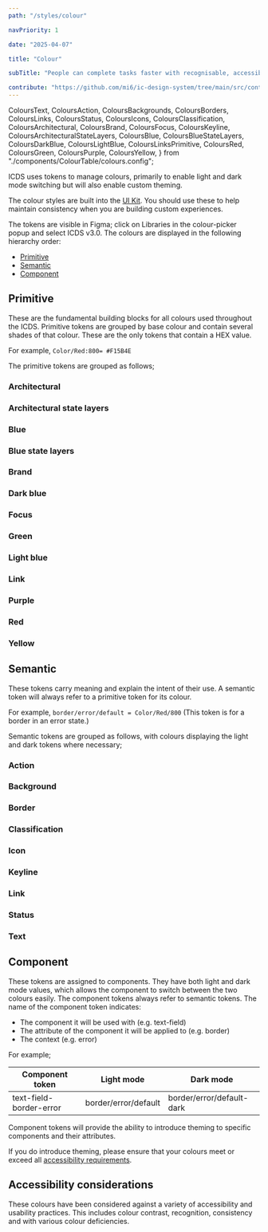 ```yaml
---
path: "/styles/colour"

navPriority: 1

date: "2025-04-07"

title: "Colour"

subTitle: "People can complete tasks faster with recognisable, accessible and consistent colours."

contribute: "https://github.com/mi6/ic-design-system/tree/main/src/content/structured/styles/colour.mdx"
---
```


  ColoursText,
  ColoursAction,
  ColoursBackgrounds,
  ColoursBorders,
  ColoursLinks,
  ColoursStatus,
  ColoursIcons,
  ColoursClassification,
  ColoursArchitectural,
  ColoursBrand,
  ColoursFocus,
  ColoursKeyline,
  ColoursArchitecturalStateLayers,
  ColoursBlue,
  ColoursBlueStateLayers,
  ColoursDarkBlue,
  ColoursLightBlue,
  ColoursLinksPrimitive,
  ColoursRed,
  ColoursGreen,
  ColoursPurple,
  ColoursYellow,
} from "./components/ColourTable/colours.config";

ICDS uses tokens to manage colours, primarily to enable light and dark mode switching but will also enable custom theming.

The colour styles are built into the [UI Kit](/get-started). You should use these to help maintain consistency when you are building custom experiences.

The tokens are visible in Figma; click on Libraries in the colour-picker popup and select ICDS v3.0. The colours are displayed in the following hierarchy order:

- [Primitive](#primitive)
- [Semantic](#semantic)
- [Component](#component)

## Primitive

These are the fundamental building blocks for all colours used throughout the ICDS. Primitive tokens are grouped by base colour and contain several shades of that colour. These are the only tokens that contain a HEX value.

For example, `Color/Red:800= #F15B4E`

The primitive tokens are grouped as follows;

### Architectural

<ColorTable config={ColoursArchitectural} />

### Architectural state layers

<ColorTable config={ColoursArchitecturalStateLayers} />

### Blue

<ColorTable config={ColoursBlue} />

### Blue state layers

<ColorTable config={ColoursBlueStateLayers} />

### Brand

<ColorTable config={ColoursBrand} />

### Dark blue

<ColorTable config={ColoursDarkBlue} />

### Focus

<ColorTable config={ColoursFocus} />

### Green

<ColorTable config={ColoursGreen} />

### Light blue

<ColorTable config={ColoursLightBlue} />

### Link

<ColorTable config={ColoursLinksPrimitive} />

### Purple

<ColorTable config={ColoursPurple} />

### Red

<ColorTable config={ColoursRed} />

### Yellow

<ColorTable config={ColoursYellow} />

## Semantic

These tokens carry meaning and explain the intent of their use. A semantic token will always refer to a primitive token for its colour.

For example, `border/error/default = Color/Red/800` (This token is for a border in an error state.)

Semantic tokens are grouped as follows, with colours displaying the light and dark tokens where necessary;

### Action

<ColorTable config={ColoursAction} />

### Background

<ColorTable config={ColoursBackgrounds} />

### Border

<ColorTable config={ColoursBorders} />

### Classification

<ColorTable config={ColoursClassification} />

### Icon

<ColorTable config={ColoursIcons} />

### Keyline

<ColorTable config={ColoursKeyline} />

### Link

<ColorTable config={ColoursLinks} />

### Status

<ColorTable config={ColoursStatus} />

### Text

<ColorTable config={ColoursText} />

## Component

These tokens are assigned to components. They have both light and dark mode values, which allows the component to switch between the two colours easily. The component tokens always refer to semantic tokens. The name of the component token indicates:

- The component it will be used with (e.g. text-field)
- The attribute of the component it will be applied to (e.g. border)
- The context (e.g. error)

For example;

| Component token         | Light mode           | Dark mode                 |
| ----------------------- | -------------------- | ------------------------- |
| text-field-border-error | border/error/default | border/error/default-dark |

Component tokens will provide the ability to introduce theming to specific components and their attributes.

If you do introduce theming, please ensure that your colours meet or exceed all [accessibility requirements](/accessibility/requirement).

## Accessibility considerations

These colours have been considered against a variety of accessibility and usability practices. This includes colour contrast, recognition, consistency and with various colour deficiencies.
